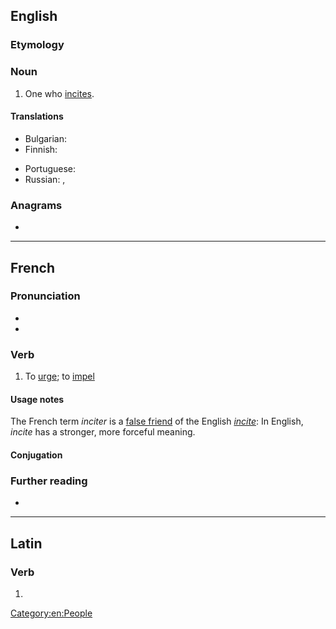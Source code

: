 ==English==

===Etymology===
{{suffix|incite|er|lang=en}}

===Noun===
{{en-noun}}

# One who [[incite]]s.

====Translations====
{{trans-top|one who incites}}
* Bulgarian: {{t+|bg|подстрека́тел|m}}
* Finnish: {{t+|fi|yllyttäjä}}
{{trans-mid}}
* Portuguese: {{t+|pt|incitador|m}}
* Russian: {{t+|ru|подстрека́тель|m}}, {{t+|ru|подстрека́тельница|f}}
{{trans-bottom}}

===Anagrams===
* {{anagrams|en|a=ceiinrt|citiner|citrine|crinite|neritic|retinic|tricine}}

[[Category:en:People]]

----

==French==

===Pronunciation===
* {{fr-IPA}}
* {{audio|Fr-inciter.ogg|Audio|lang=fr}}

===Verb===
{{fr-verb}}

# {{lb|fr|transitive}} To [[urge]]; to [[impel]]

====Usage notes====
The French term ''inciter'' is a [[false friend]] of the English ''[[incite]]'': In English, ''incite'' has a stronger, more forceful meaning.

====Conjugation====
{{fr-conj-auto}}

===Further reading===
* {{R:TLFi}}

----

==Latin==

===Verb===
{{la-verb-form|inciter}}

# {{inflection of|incitō||1|s|pres|pasv|subj|lang=la}}